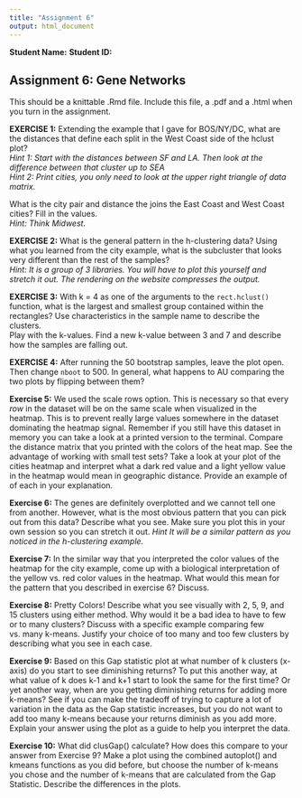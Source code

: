 ```yaml
---
title: "Assignment 6"
output: html_document
---
```


__Student Name:__
__Student ID:__

## Assignment 6: Gene Networks

This should be a knittable .Rmd file.  Include this file, a .pdf and a .html when you turn in the assignment.

**EXERCISE 1:** Extending the example that I gave for BOS/NY/DC, what are the distances that define each split in the West Coast side of the hclust plot?  
*Hint 1: Start with the distances between SF and LA. Then look at the difference between that cluster up to SEA*  
*Hint 2: Print cities, you only need to look at the upper right triangle of data matrix.*

What is the city pair and distance the joins the East Coast and West Coast cities? Fill in the values.  
*Hint: Think Midwest.*



**EXERCISE 2:** What is the general pattern in the h-clustering data? Using what you learned from the city example, what is the subcluster that looks very different than the rest of the samples?  
*Hint: It is a group of 3 libraries. You will have to plot this yourself and stretch it out. The rendering on the website compresses the output.*



**EXERCISE 3:** With k = 4 as one of the arguments to the `rect.hclust()` function, what is the largest and smallest group contained within the rectangles? Use characteristics in the sample name to describe the clusters.  
Play with the k-values. Find a new k-value between 3 and 7 and describe how the samples are falling out. 



**EXERCISE 4:** After running the 50 bootstrap samples, leave the plot open. Then change `nboot` to 500. In general, what happens to AU comparing the two plots by flipping between them?



**Exercise 5:** 
We used the scale rows option. This is necessary so that every *row* in the dataset will be on the same scale when visualized in the heatmap. This is to prevent really large values somewhere in the dataset dominating the heatmap signal. Remember if you still have this dataset in memory you can take a look at a printed version to the terminal. Compare the distance matrix that you printed with the colors of the heat map. See the advantage of working with small test sets? Take a look at your plot of the cities heatmap and interpret what a dark red value and a light yellow value in the heatmap would mean in geographic distance. Provide an example of of each in your explanation.



**Exercise 6:** 
The genes are definitely overplotted and we cannot tell one from another. However, what is the most obvious pattern that you can pick out from this data? Describe what you see. Make sure you plot this in your own session so you can stretch it out.
*Hint It will be a similar pattern as you noticed in the h-clustering example.*



**Exercise 7:** In the similar way that you interpreted the color values of the heatmap for the city example, come up with a biological interpretation of the yellow vs. red color values in the heatmap. What would this mean for the pattern that you described in exercise 6? Discuss.



**Exercise 8:** Pretty Colors! Describe what you see visually with 2, 5, 9, and 15 clusters using either method. Why would it be a bad idea to have to few or to many clusters? Discuss with a specific example comparing few vs. many k-means. Justify your choice of too many and too few clusters by describing what you see in each case.



**Exercise 9:** Based on this Gap statistic plot at what number of k clusters (x-axis) do you start to see diminishing returns? To put this another way, at what value of k does k-1 and k+1 start to look the same for the first time? Or yet another way, when are you getting diminishing returns for adding more k-means? See if you can make the tradeoff of trying to capture a lot of variation in the data as the Gap statistic increases, but you do not want to add too many k-means because your returns diminish as you add more. Explain your answer using the plot as a guide to help you interpret the data.



**Exercise 10:** What did clusGap() calculate? How does this compare to your answer from Exercise 9? Make a plot using the combined autoplot() and kmeans functions as you did before, but choose the number of k-means you chose and the number of k-means that are calculated from the Gap Statistic. Describe the differences in the plots.